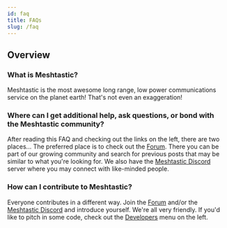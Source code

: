 ```yaml
---
id: faq
title: FAQs
slug: /faq
---
```


<!---
Note to Contributors:

Best Practices for the FAQ:

- Keep the answers Non-Technical. The FAQ should be targeted to non-geeks.
- This FAQ is not the authoritative document. Provide a short answer and a link to learn more.

Format should be:
## Overview
Details about FAQ page

### Question
Answer (Include links to settings/developers/supported hardware etc)

 --->

## Overview

### What is Meshtastic?

Meshtastic is the most awesome long range, low power communications service on the planet earth! That's not even an exaggeration!

### Where can I get additional help, ask questions, or bond with the Meshtastic community?

After reading this FAQ and checking out the links on the left, there are two places... The preferred place is to check out the [Forum](https://meshtastic.discourse.group). There you can be part of our growing community and search for previous posts that may be similar to what you're looking for. We also have the [Meshtastic Discord](https://discord.gg/ktMAKGBnBs) server where you may connect with like-minded people.

### How can I contribute to Meshtastic?

Everyone contributes in a different way. Join the [Forum](https://meshtastic.discourse.group) and/or the [Meshtastic Discord](https://discord.gg/ktMAKGBnBs) and introduce yourself. We're all very friendly. If you'd like to pitch in some code, check out the [Developers](/docs/developers) menu on the left.
